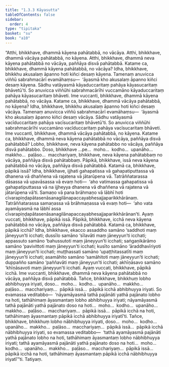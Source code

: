 ```yaml
---
title: "1.3.3 Kāyasutta"
tableOfContents: false
sidebar:
  order: 4
type: "tipitaka"
basket: "su"
book: "a10"
---
```



<DynamicBreadcrumb />

<Division number="23" book="a10" bookNo="17" page="287">

<Paragraph number="164" book="a10">
“Atthi, bhikkhave, dhammā kāyena pahātabbā, no vācāya. Atthi, bhikkhave, dhammā vācāya pahātabbā, no kāyena. Atthi, bhikkhave, dhammā neva kāyena pahātabbā no vācāya, paññāya disvā pahātabbā.
</Paragraph>

<Paragraph number="165" book="a10">
Katame ca, bhikkhave, dhammā kāyena pahātabbā, no vācāya? Idha, bhikkhave, bhikkhu akusalaṃ āpanno hoti kiñci desaṃ kāyena. Tamenaṃ anuvicca viññū sabrahmacārī evamāhaṃsu—  ‘āyasmā kho akusalaṃ āpanno kiñci desaṃ kāyena. Sādhu vatāyasmā kāyaduccaritaṃ pahāya kāyasucaritaṃ bhāvetū’ti. So anuvicca viññūhi sabrahmacārīhi vuccamāno kāyaduccaritaṃ pahāya kāyasucaritaṃ bhāveti. Ime vuccanti, bhikkhave, dhammā kāyena pahātabbā, no vācāya.
</Paragraph>

<Paragraph number="166" book="a10">
Katame ca, bhikkhave, dhammā vācāya pahātabbā, no kāyena? Idha, bhikkhave, bhikkhu akusalaṃ āpanno hoti kiñci desaṃ vācāya. Tamenaṃ anuvicca viññū sabrahmacārī evamāhaṃsu—  ‘āyasmā kho akusalaṃ āpanno kiñci desaṃ vācāya. Sādhu vatāyasmā vacīduccaritaṃ pahāya vacīsucaritaṃ bhāvetū’ti. So anuvicca viññūhi sabrahmacārīhi vuccamāno vacīduccaritaṃ pahāya vacīsucaritaṃ bhāveti. Ime vuccanti, bhikkhave, dhammā vācāya pahātabbā, no kāyena.
</Paragraph>

<Paragraph number="167" book="a10">
Katame ca, bhikkhave, dhammā neva kāyena pahātabbā no vācāya, paññāya disvā pahātabbā? Lobho, bhikkhave, neva kāyena pahātabbo no vācāya, paññāya disvā pahātabbo. Doso, bhikkhave …pe…  moho…  kodho…  upanāho…  makkho…  paḷāso…  macchariyaṃ, bhikkhave, neva kāyena pahātabbaṃ no vācāya, paññāya disvā pahātabbaṃ.
</Paragraph>

<Paragraph number="168" book="a10">
Pāpikā, bhikkhave, issā neva kāyena pahātabbā no vācāya, paññāya disvā pahātabbā. Katamā ca, bhikkhave, pāpikā issā? Idha, bhikkhave, ijjhati gahapatissa vā gahapatiputtassa vā dhanena vā dhaññena vā rajatena vā jātarūpena vā. Tatrāññatarassa dāsassa vā upavāsassa vā evaṃ hoti—  ‘aho vatimassa gahapatissa vā gahapatiputtassa vā na ijjheyya dhanena vā dhaññena vā rajatena vā jātarūpena vā’ti. Samaṇo vā pana brāhmaṇo vā lābhī hoti cīvarapiṇḍapātasenāsanagilānapaccayabhesajjaparikkhārānaṃ. Tatrāññatarassa samaṇassa vā brāhmaṇassa vā evaṃ hoti—  ‘aho vata ayamāyasmā na lābhī assa cīvarapiṇḍapātasenāsanagilānapaccayabhesajjaparikkhārānan’ti. Ayaṃ vuccati, bhikkhave, pāpikā issā.
</Paragraph>

<Paragraph number="169" book="a10">
Pāpikā, bhikkhave, icchā neva kāyena pahātabbā no vācāya, paññāya disvā pahātabbā. Katamā ca, bhikkhave, pāpikā icchā? Idha, bhikkhave, ekacco assaddho samāno ‘saddhoti maṃ jāneyyun’ti icchati; dussīlo samāno ‘sīlavāti maṃ jāneyyun’ti icchati; appassuto samāno ‘bahussutoti maṃ jāneyyun’ti icchati; saṅgaṇikārāmo samāno ‘pavivittoti maṃ jāneyyun’ti icchati; kusīto samāno ‘āraddhavīriyoti maṃ jāneyyun’ti icchati; muṭṭhassati samāno ‘upaṭṭhitassatīti maṃ jāneyyun’ti icchati; asamāhito samāno ‘samāhitoti maṃ jāneyyun’ti icchati; duppañño samāno ‘paññavāti maṃ jāneyyun’ti icchati; akhīṇāsavo samāno ‘khīṇāsavoti maṃ jāneyyun’ti icchati. Ayaṃ vuccati, bhikkhave, pāpikā icchā. Ime vuccanti, bhikkhave, dhammā neva kāyena pahātabbā no vācāya, paññāya disvā pahātabbā.
</Paragraph>

<Paragraph number="170" book="a10">
Tañce, bhikkhave, bhikkhuṃ lobho abhibhuyya iriyati, doso…  moho…  kodho…  upanāho…  makkho…  paḷāso…  macchariyaṃ…  pāpikā issā…  pāpikā icchā abhibhuyya iriyati. So evamassa veditabbo—  ‘nāyamāyasmā tathā pajānāti yathā pajānato lobho na hoti, tathāhimaṃ āyasmantaṃ lobho abhibhuyya iriyati; nāyamāyasmā tathā pajānāti yathā pajānato doso na hoti…  moho…  kodho…  upanāho…  makkho…  paḷāso…  macchariyaṃ…  pāpikā issā…  pāpikā icchā na hoti, tathāhimaṃ āyasmantaṃ pāpikā icchā abhibhuyya iriyatī’ti.
</Paragraph>

<Paragraph number="171" book="a10">
Tañce, bhikkhave, bhikkhuṃ lobho nābhibhuyya iriyati, doso…  moho…  kodho…  upanāho…  makkho…  paḷāso…  macchariyaṃ…  pāpikā issā…  pāpikā icchā nābhibhuyya iriyati, so evamassa veditabbo—  ‘tathā ayamāyasmā pajānāti yathā pajānato lobho na hoti, tathāhimaṃ āyasmantaṃ lobho nābhibhuyya iriyati; tathā ayamāyasmā pajānāti yathā pajānato doso na hoti…  moho…  kodho…  upanāho…  makkho…  paḷāso…  macchariyaṃ…  pāpikā issā…  pāpikā icchā na hoti, tathāhimaṃ āyasmantaṃ pāpikā icchā nābhibhuyya iriyatī’”ti.

</Paragraph>
</Division>

<Paragraph number="172" type="center" book="a10">
Tatiyaṃ.
</Paragraph>